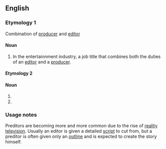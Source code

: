 ==English==

===Etymology 1===
Combination of [[producer]] and [[editor]]
====Noun====
# In the entertainnment industry, a job title that combines both the duties of an [[editor]] and a [[producer]].

====Etymology 2====

====Noun====
#{{misspelling of|predator}}
#{{misspelling of|predictor}}

===Usage notes===
Preditors are becoming more and more common due to the rise of [[reality television]].  Usually an editor is given a detailed [[script]] to cut from, but a preditor is often given only an [[outline]] and is expected to create the story himself.